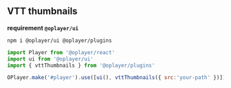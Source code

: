## VTT thumbnails

**requirement `@oplayer/ui`**

```shell
npm i @oplayer/ui @oplayer/plugins
```

```jsx
import Player from '@oplayer/react'
import ui from '@oplayer/ui'
import { vttThumbnails } from '@oplayer/plugins'

OPlayer.make('#player').use([ui(), vttThumbnails({ src:'your-path' })]).create()
```
